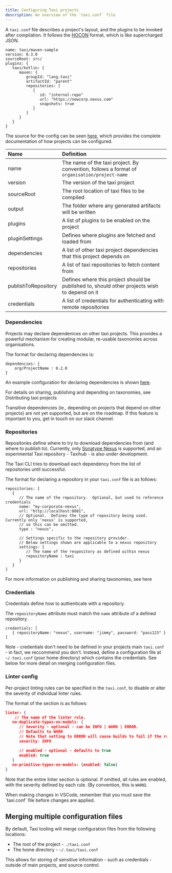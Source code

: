 ```yaml
---
title: Configuring Taxi projects
description: An overview of the `taxi.conf` file
---
```



A `taxi.conf` file describes a project's layout, and the plugins to be invoked after compilation. It follows the [HOCON](https://github.com/lightbend/config/blob/master/HOCON.md#hocon-human-optimized-config-object-notation) format, which is like supercharged JSON.

```text
name: taxi/maven-sample
version: 0.3.0
sourceRoot: src/
plugins: {
   taxi/kotlin: {
      maven: {
         groupId: "lang.taxi"
         artifactId: "parent"
         repositories: [
            {
               id: "internal-repo"
               url: "https://newcorp.nexus.com"
               snapshots: true
            }
         ]
      }
   }
}

```

The source for the config can be seen [here](https://gitlab.com/taxi-lang/taxi-lang/-/blob/develop/core-types/src/main/java/lang/taxi/packages/TaxiPackageProject.kt),
which provides the complete documentation of how projects can be configured.

| Name                | Definition                                                                                    |
| :------------------ | :-------------------------------------------------------------------------------------------- |
| name                | The name of the taxi project. By convention, follows a format of `organisation/project-name`  |
| version             | The version of the taxi project                                                               |
| sourceRoot          | The root location of taxi files to be compiled                                                |
| output              | The folder where any generated artifacts will be written                                      |
| plugins             | A list of <Link to="../../plugins/README">plugins</Link> to be enabled on the project         |
| pluginSettings      | Defines where plugins are fetched and loaded from                                             |
| dependencies        | A list of other taxi project dependencies that this project depends on                        |
| repositories        | A list of taxi repositories to fetch content from                                             |
| publishToRepository | Defines where this project should be published to, should other projects wish to depend on it |
| credentials         | A list of credentials for authenticating with remote repositories                             |

### Dependencies

Projects may declare dependenices on other taxi projects. This provides a powerful mechanism for creating modular, re-usable taxonomies across organisations.

The format for declaring dependencies is:

```text
dependencies: {
    org/ProjectName : 0.2.0
}
```

An example configuration for declaring dependencies is
shown [here](https://gitlab.com/taxi-lang/taxi-lang/-/blob/develop/package-importer/src/test/resources/testRepo/taxi/lang.taxi.Dummy/0.2.0/taxi.conf).

For details on sharing, publishing and depending on taxonomies, see <Link to="../devtools/distributing-taxi-projects.mdx">Distributing taxi projects</Link>

<Discourage>
   Transitive dependencies (ie., depending on projects that depend on other
   projects) are not yet supported, but are on the roadmap. If this feature is
   important to you, get in touch on our slack channel.
</Discourage>

### Repositories

Repositories define where to try to download dependencies from (and where to publish to). Currently, only [Sonatype Nexus](https://www.sonatype.com/nexus/repository-oss) is supported,
and an experimental Taxi repository - <Link to="../devtools/taxi-hub">Taxihub</Link> - is also under development.

The Taxi CLI tries to download each dependency from the list of repositories until successful.

The format for declaring a repository in your `taxi.conf` file is as follows:

```
repositories: [
   {
      // The name of the repository.  Optional, but used to reference credentials
      name: "my-corporate-nexus",
      url: "http://localhost:8081",
      // Optional.  Defines the type of repository being used.  Currently only 'nexus' is supported,
      // so this can be omitted.
      type : "nexus",

      // Settings specific to the repository provider.
      // Below settings shown are applicable to a nexus repository
      settings: {
         // The name of the respository as defined within nexus
         repositoryName : taxi
      }
   }
]
```

For more information on publishing and sharing taxonomies, see <Link to="../devtools/distributing-taxi-projects">here</Link>

### Credentials

Credentials define how to authenticate with a repository.

The `repositoryName` attribute must match the `name` attribute of a defined repository.

```
credentials: [
   { repositoryName: "nexus", username: "jimmy", password: "pass123" }
]
```

Note - credentials don't need to be defined in your projects main `taxi.conf` - in fact, we reccommend you don't.
Instead, define a configuration file at `~/.taxi.conf` (your home directory) which contains the credentials. See below for
more detail on merging configuration files.

### Linter config

Per-project linting rules can be specified in the `taxi.conf`, to disable or alter the severity of individual linter rules.

The format of the section is as follows:

```json
linter: {
    // The name of the linter rule.
   no-duplicate-types-on-models: {
      // Severity - optional - can be INFO | WARN | ERROR.
      // Defaults to WARN
      // Note that setting to ERROR will cause builds to fail if the rule is violated
      severity: INFO

      // enabled - optional - defaults to true
      enabled: true
   }
   no-primitive-types-on-models: {enabled: false}
}
```

Note that the entire linter section is optional. If omitted, all rules are enabled, with the severity defined by each rule. (By convention, this is `WARN`).

<Discourage>
   When making changes in VSCode, remember that you must save the `taxi.conf`
   file before changes are applied.
</Discourage>

## Merging multiple configuration files

By default, Taxi tooling will merge configuration files from the following locations:

-  The root of the project - `./taxi.conf`
-  The home directory - `~/.taxi/taxi.conf`

This allows for storing of sensitive information - such as credentials - outside of main projects, and source control.

